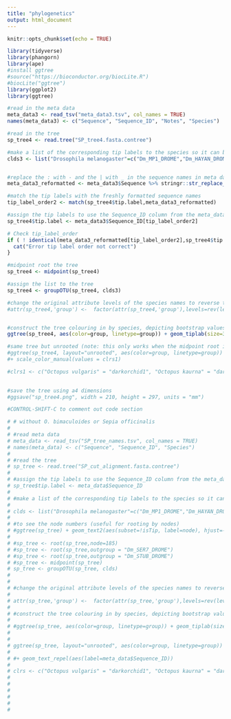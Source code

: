 ```yaml
---
title: "phylogenetics"
output: html_document
---
```


```r
knitr::opts_chunk$set(echo = TRUE)
```


```r
library(tidyverse)
library(phangorn) 
library(ape)
#install ggtree
#source("https://bioconductor.org/biocLite.R")
#biocLite("ggtree")
library(ggplot2)
library(ggtree)
```

```r

#read in the meta data
meta_data3 <- read_tsv("meta_data3.tsv", col_names = TRUE)
names(meta_data3) <- c("Sequence", "Sequence_ID", "Notes", "Species")

#read in the tree
sp_tree4 <- read.tree("SP_tree4.fasta.contree")

#make a list of the corresponding tip labels to the species so it can be used to colour the tree branches by species
clds3 <- list("Drosophila melanogaster"=c("Dm_MP1_DROME","Dm_HAYAN_DROME","Dm_TRYDT_DROME","Dm_TRYGT_DROME","Dm_Y0031_DROME","Dm_SER1_DROME","Dm_SER2_DROME","Dm_GD_DROME","Dm_TRYA_DROME","Dm_SNAK_DROME","Dm_EAST_DROME","Dm_SER3_DROME","Dm_TRYB_DROME","Dm_TRYE_DROME","Dm_TRYT_DROME","Dm_TRYU_DROME","Dm_TRYZ_DROME","Dm_TRYI_DROME","Dm_NUDEL_DROME","Dm_SER7_DROME","Dm_MODSP_DROME","Dm_SEMS_DROME","Dm_PSH_DROME","Dm_STUB_DROME"),"Crassostrea gigas"=c("Cg_K1P7U9_CRAGI","Cg_K1PI76_CRAGI", "Cg_K1PJU5_CRAGI", "Cg_K1PNU1_CRAGI", "Cg_K1PP23_CRAGI", "Cg_K1PPY8_CRAGI","Cg_K1Q4B9_CRAGI", "Cg_K1QAG3_CRAGI", "Cg_K1QBQ5_CRAGI","Cg_K1QC15_CRAGI", "Cg_K1QC16_CRAGI", "Cg_K1QHC5_CRAGI", "Cg_K1QJT5_CRAGI", "Cg_K1QM96_CRAGI", "Cg_K1QNB3_CRAGI", "Cg_K1QP52_CRAGI", "Cg_K1QPS0_CRAGI", "Cg_K1QQC8_CRAGI", "Cg_K1QRJ5_CRAGI", "Cg_K1R1B2_CRAGI", "Cg_K1R8F0_CRAGI", "Cg_K1R022_CRAGI", "Cg_K1RBP5_CRAGI", "Cg_K1RBS2_CRAGI", "Cg_K1RE92_CRAGI", "Cg_K1RHE9_CRAGI"),"Octopus vulgaris"=c("Ov_1","Ov_2","Ov_3","Ov_4","Ov_5","Ov_6","Ov_7","Ov_8","Ov_9","Ov_10","Ov_11","Ov_12","Ov_13","Ov_14","Ov_15","Ov_16","Ov_17", "Ov_18","Ov_19","Ov_20","Ov_21","Ov_22","Ov_23","Ov_24","Ov_25","Ov_26","Ov_27","Ov_28","Ov_29","Ov_30","Ov_31","Ov_32","Ov_33","Ov_34","Ov_35","Ov_36","Ov_37","Ov_38","Ov_39","Ov_40","Ov_41","Ov_42","Ov_43"),"Octopus kaurna"=c("Ok_16","Ok_15","Ok_14","Ok_13","Ok_12","Ok_11","Ok_10","Ok_9","Ok_8","Ok_7","Ok_6","Ok_5","Ok_4", "Ok_3","Ok_2","Ok_1"),"Hapalochlaena maculosa"=c("Hm_13","Hm_12","Hm_11","Hm_10","Hm_9","Hm_8","Hm_7","Hm_6","Hm_5","Hm_4","Hm_3","Hm_2","Hm_1"), "Octopus bimaculoides"=c("Ob_A0A0L8IDJ3","Ob_A0A0L8ICK7","Ob_A0A0L8I4E8","Ob_A0A0L8I3P7","Ob_A0A0L8I3L3","Ob_A0A0L8HY03", "Ob_A0A0L8HXZ0", "Ob_A0A0L8HXV2","Ob_A0A0L8HV73","Ob_A0A0L8HU59","Ob_A0A0L8HU11","Ob_A0A0L8HTZ2","Ob_A0A0L8HT00","Ob_A0A0L8HS18","Ob_A0A0L8HQA3","Ob_A0A0L8HKP4","Ob_A0A0L8HIV6","Ob_A0A0L8HH16","Ob_A0A0L8HGN2","Ob_A0A0L8HFZ5","Ob_A0A0L8HFQ7","Ob_A0A0L8H265","Ob_A0A0L8H132","Ob_A0A0L8H5R3","Ob_A0A0L8H2M4","Ob_A0A0L8GTK7","Ob_A0A0L8GQL9","Ob_A0A0L8GGQ7","Ob_A0A0L8GGI1","Ob_A0A0L8GEQ0","Ob_A0A0L8GD02","Ob_A0A0L8GCZ5","Ob_A0A0L8GBA1","Ob_A0A0L8G649","Ob_A0A0L8G9A7","Ob_A0A0L8G1X5","Ob_A0A0L8FTB5","Ob_A0A0L8FR46","Ob_A0A0L8FL98"),"Sepia officinalis"=c("So_1","So_2","So_3","So_4","So_5","So_6","So_7","So_8","So_9","So_10","So_11","So_12","So_13","So_14","So_15","So_16"))


#replace the : with - and the | with _ in the sequence names in meta data to match it to the tree tip labels/sequence names (which were altered along the way - perhaps in iqtree)
meta_data3_reformatted <- meta_data3$Sequence %>% stringr::str_replace_all(c(":"="_","\\|"="_")) 

#match the tip labels with the freshly formatted sequence names
tip_label_order2 <- match(sp_tree4$tip.label,meta_data3_reformatted)

#assign the tip labels to use the Sequence_ID column from the meta_data file
sp_tree4$tip.label <- meta_data3$Sequence_ID[tip_label_order2]

# Check tip_label_order
if ( ! identical(meta_data3_reformatted[tip_label_order2],sp_tree4$tip.label) ){
  cat("Error tip label order not correct")
}

#midpoint root the tree
sp_tree4 <- midpoint(sp_tree4)

#assign the list to the tree
sp_tree4 <- groupOTU(sp_tree4, clds3)

#change the original attribute levels of the species names to reverse them for the legend
#attr(sp_tree4,'group') <-  factor(attr(sp_tree4,'group'),levels=rev(levels(attr(sp_tree4,'group'))))


#construct the tree colouring in by species, depicting bootstrap values (node support) with slight adjustments to the size and position to make the tree clearer, add a scale for the tree, add the legend and alter its position, italicise the legend and remove the legend title
ggtree(sp_tree4, aes(color=group, linetype=group)) + geom_tiplab(size=3) + geom_text2(aes(subset = !isTip, label=label), hjust=-.1, size=2) + geom_treescale(offset = 1) + theme(legend.position=c(0.1,0.8), legend.text = element_text(face = "italic"), legend.title = element_blank()) + ggplot2::xlim(-1,5)

#same tree but unrooted (note: this only works when the midpoint root is removed first -- e.g code chunk run with the midpoint command commented out--)
#ggtree(sp_tree4, layout="unrooted", aes(color=group, linetype=group)) + geom_tiplab(size=3) + geom_text2(aes(subset = !isTip, label=label), hjust=-.1, size=2) + geom_treescale(offset = 1) + theme(legend.position=c(0.1,0.8), legend.text = element_text(face = "italic"), legend.title = element_blank()) 
#+ scale_color_manual(values = clrs1)

#clrs1 <- c("Octopus vulgaris" = "darkorchid1", "Octopus kaurna" = "darkolivegreen4", "Hapalochlaena maculosa" = "darkturquoise", "Octopus bimaculoides" = "firebrick1", "Drosophila melanogaster" = "darkkhaki", "Crassostrea gigas" = "goldenrod", "Sepia officinalis" = "deeppink1")
           

#save the tree using a4 dimensions
#ggsave("sp_tree4.png", width = 210, height = 297, units = "mm")
```



```r

#CONTROL-SHIFT-C to comment out code section

# # without O. bimaculoides or Sepia officinalis
# 
# #read meta data
# meta_data <- read_tsv("SP_tree_names.tsv", col_names = TRUE)
# names(meta_data) <- c("Sequence", "Sequence_ID", "Species")
# 
# #read the tree
# sp_tree <- read.tree("SP_cut_alignment.fasta.contree")
# 
# #assign the tip labels to use the Sequence_ID column from the meta_data file
# sp_tree$tip.label <- meta_data$Sequence_ID
# 
# #make a list of the corresponding tip labels to the species so it can be used to colour the tree branches by species
# 
# clds <- list("Drosophila melanogaster"=c("Dm_MP1_DROME","Dm_HAYAN_DROME","Dm_TRYDT_DROME","Dm_TRYGT_DROME","Dm_Y0031_DROME","Dm_SER1_DROME","Dm_SER2_DROME","Dm_GD_DROME","Dm_TRYA_DROME","Dm_SNAK_DROME","Dm_EAST_DROME","Dm_SER3_DROME","Dm_TRYB_DROME","Dm_TRYE_DROME","Dm_TRYT_DROME","Dm_TRYU_DROME","Dm_TRYZ_DROME","Dm_TRYI_DROME","Dm_NUDEL_DROME","Dm_SER7_DROME","Dm_MODSP_DROME","Dm_SEMS_DROME","Dm_PSH_DROME","Dm_STUB_DROME"),"Crassostrea gigas"=c("Cg_K1P7U9_CRAGI","Cg_K1PI76_CRAGI", "Cg_K1PJU5_CRAGI", "Cg_K1PNU1_CRAGI", "Cg_K1PP23_CRAGI", "Cg_K1PPY8_CRAGI","Cg_K1Q4B9_CRAGI", "Cg_K1QAG3_CRAGI", "Cg_K1QBQ5_CRAGI","Cg_K1QC15_CRAGI", "Cg_K1QC16_CRAGI", "Cg_K1QHC5_CRAGI", "Cg_K1QJT5_CRAGI", "Cg_K1QM96_CRAGI", "Cg_K1QNB3_CRAGI", "Cg_K1QP52_CRAGI", "Cg_K1QPS0_CRAGI", "Cg_K1QQC8_CRAGI", "Cg_K1QRJ5_CRAGI", "Cg_K1R1B2_CRAGI", "Cg_K1R8F0_CRAGI", "Cg_K1R022_CRAGI", "Cg_K1RBP5_CRAGI", "Cg_K1RBS2_CRAGI", "Cg_K1RE92_CRAGI", "Cg_K1RHE9_CRAGI"),"Octopus vulgaris"=c("Ov_40","Ov_39","Ov_38","Ov_37","Ov_36","Ov_35","Ov_34","Ov_33","Ov_32","Ov_31","Ov_30","Ov_29","Ov_28","Ov_27","Ov_26","Ov_25","Ov_24","Ov_23","Ov_22","Ov_21","Ov_20","Ov_19","Ov_18","Ov_17","Ov_16","Ov_15","Ov_14", "Ov_13","Ov_12","Ov_11","Ov_10","Ov_9","Ov_8","Ov_7","Ov_6","Ov_5","Ov_4","Ov_3","Ov_2","Ov_1"),"Octopus kaurna"=c("Ok_16","Ok_15","Ok_14","Ok_13","Ok_12","Ok_11","Ok_10","Ok_9","Ok_8","Ok_7","Ok_6","Ok_5","Ok_4", "Ok_3","Ok_2","Ok_1"),"Hapalochlaena maculosa"=c("Hm_13","Hm_12","Hm_11","Hm_10","Hm_9","Hm_8","Hm_7","Hm_6","Hm_5","Hm_4","Hm_3","Hm_2","Hm_1"))
# 
# #to see the node numbers (useful for rooting by nodes)
# #ggtree(sp_tree) + geom_text2(aes(subset=!isTip, label=node), hjust=-.3) + geom_tiplab()
# 
# #sp_tree <- root(sp_tree,node=185)
# #sp_tree <- root(sp_tree,outgroup = "Dm_SER7_DROME")
# #sp_tree <- root(sp_tree,outgroup = "Dm_STUB_DROME")
# #sp_tree <- midpoint(sp_tree)
# sp_tree <- groupOTU(sp_tree, clds)
# 
# 
# #change the original attribute levels of the species names to reverse them for the legend
# 
# attr(sp_tree,'group') <-  factor(attr(sp_tree,'group'),levels=rev(levels(attr(sp_tree,'group'))))
# 
# #construct the tree colouring in by species, depicting bootstrap values (node support) with slight adjustments to the size and position to make the tree clearer, add a scale for the tree, add the legend and alter its position, italicise the legend and remove the legend title
# 
# #ggtree(sp_tree, aes(color=group, linetype=group)) + geom_tiplab(size=3) + geom_text2(aes(subset = !isTip, label=label), hjust=-.1, size=3) + geom_treescale(offset = 1) + theme(legend.position=c(0.1,0.8), legend.text = element_text(face = "italic"), legend.title = element_blank()) + ggplot2::xlim(-1, 4) + scale_color_manual(values = clrs)
# 
# 
# ggtree(sp_tree, layout="unrooted", aes(color=group, linetype=group)) + geom_tiplab(size=3) + geom_text2(aes(subset = !isTip, label=label), hjust=-.1, size=3) + geom_treescale() + theme(legend.position=c(0.2,0.8), legend.text = element_text(face = "italic"), legend.title = element_blank()) + ggplot2::xlim(1, 3) + scale_color_manual(values = clrs)
# 
# #+ geom_text_repel(aes(label=meta_data$Sequence_ID))
# 
# clrs <- c("Octopus vulgaris" = "darkorchid1", "Octopus kaurna" = "darkgreen", "Hapalochlaena maculosa" = "blue", "Octopus bimaculoides" = "red", "Drosophila melanogaster" = "Chocolate3", "Crassostrea gigas" = "Coral")
# 
#                                                                                                                           ggsave("sp_tree.png", width = 210, height = 297, units = "mm")
#                                                                                                                         
#                                                                                                                           library(ggrepel)
#                                                                                                                           ?ggrepel
#                                                                                                                         

```



